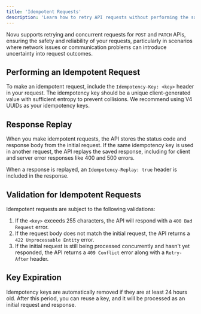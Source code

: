```yaml
---
title: 'Idempotent Requests'
description: 'Learn how to retry API requests without performing the same operation twice'
---
```


Novu supports retrying and concurrent requests for `POST` and `PATCH` APIs, ensuring the safety and reliability of your requests, particularly in scenarios where network issues or communication problems can introduce uncertainty into request outcomes.

## Performing an Idempotent Request

To make an idempotent request, include the `Idempotency-Key: <key>` header in your request. The idempotency key should be a unique client-generated value with sufficient entropy to prevent collisions. We recommend using V4 UUIDs as your idempotency keys.

## Response Replay

When you make idempotent requests, the API stores the status code and response body from the initial request. If the same idempotency key is used in another request, the API replays the saved response, including for client and server error responses like 400 and 500 errors.

When a response is replayed, an `Idempotency-Replay: true` header is included in the response.

## Validation for Idempotent Requests

Idempotent requests are subject to the following validations:

1. If the `<key>` exceeds 255 characters, the API will respond with a `400 Bad Request` error.
2. If the request body does not match the initial request, the API returns a `422 Unprocessable Entity` error.
3. If the initial request is still being processed concurrently and hasn't yet responded, the API returns a `409 Conflict` error along with a `Retry-After` header.

## Key Expiration

Idempotency keys are automatically removed if they are at least 24 hours old. After this period, you can reuse a key, and it will be processed as an initial request and response.